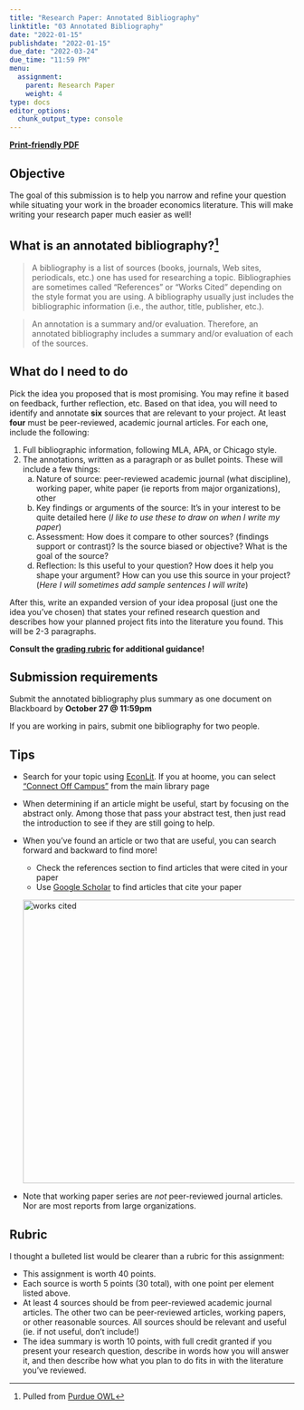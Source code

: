 ```yaml
---
title: "Research Paper: Annotated Bibliography"
linktitle: "03 Annotated Bibliography"
date: "2022-01-15"
publishdate: "2022-01-15"
due_date: "2022-03-24"
due_time: "11:59 PM"
menu:
  assignment:
    parent: Research Paper
    weight: 4
type: docs
editor_options: 
  chunk_output_type: console
---
```


**[Print-friendly PDF](../printfriendly/RP-03-annotated.pdf)**

## Objective {#objective .unnumbered}

The goal of this submission is to help you narrow and refine your question while situating your work in the broader economics literature. This will make writing your research paper much easier as well! 


## What is an annotated bibliography?[^1] {#whatis .unnumbered} 

[^1]: Pulled from [Purdue OWL](https://owl.purdue.edu/owl/general_writing/common_writing_assignments/annotated_bibliographies/index.html)

> A bibliography is a list of sources (books, journals, Web sites, periodicals, etc.) one has used for researching a topic. Bibliographies are sometimes called "References" or "Works Cited" depending on the style format you are using. A bibliography usually just includes the bibliographic information (i.e., the author, title, publisher, etc.).

> An annotation is a summary and/or evaluation. Therefore, an annotated bibliography includes a summary and/or evaluation of each of the sources. 

## What do I need to do {#mission .unnumbered} 

Pick the idea you proposed that is most promising. You may refine it based on feedback, further reflection, etc. Based on that idea, you will need to identify and annotate **six** sources that are relevant to your project. At least **four** must be peer-reviewed, academic journal articles. For each one, include the following: 

1. Full bibliographic information, following MLA, APA, or Chicago style. 
2. The annotations, written as a paragraph or as bullet points. These will include a few things: 
    a. Nature of source: peer-reviewed academic journal (what discipline), working paper, white paper (ie reports from major organizations), other 
    b. Key findings or arguments of the source: It's in your interest to be quite detailed here (*I like to use these to draw on when I write my paper*)
    c. Assessment: How does it compare to other sources? (findings support or contrast)? Is the source biased or objective? What is the goal of the source?
    d. Reflection: Is this useful to your question? How does it help you shape your argument? How can you use this source in your project? (*Here I will sometimes add sample sentences I will write*)


After this, write an expanded version of your idea proposal (just one the idea you've chosen) that states your refined research question and describes how your planned project fits into the literature you found. This will be 2-3 paragraphs. 


**Consult the [grading rubric](#rubric) for additional guidance!**

## Submission requirements {#submission-requirements .unnumbered}

Submit the annotated bibliography plus summary as one document on Blackboard by **October 27 @ 11:59pm**

If you are working in pairs, submit one bibliography for two people. 

## Tips {#tips .unnumbered}

- Search for your topic using [EconLit](http://library.uvm.edu/research/research_databases). If you at hoome, you can select ["Connect Off Campus"](http://library.uvm.edu/) from the main library page

- When determining if an article might be useful, start by focusing on the abstract only. Among those that pass your abstract test, then just read the introduction to see if they are still going to help. 

- When you've found an article or two that are useful, you can search forward and backward to find more! 
  - Check the references section to find articles that were cited in your paper 
  - Use [Google Scholar](https://scholar.google.com/) to find articles that cite your paper
  
  <img src="../materials/scholar_cited.png" width=500 alt="works cited">
  

- Note that working paper series are *not* peer-reviewed journal articles. Nor are most reports from large organizations.

## Rubric {#rubric .unnumbered}

I thought a bulleted list would be clearer than a rubric for this assignment: 

- This assignment is worth 40 points. 
- Each source is worth 5 points (30 total), with one point per element listed above.
- At least 4 sources should be from peer-reviewed academic journal articles. The other two can be peer-reviewed articles, working papers, or other reasonable sources. All sources should be relevant and useful (ie. if not useful, don't include!)
- The idea summary is worth 10 points, with full credit granted if you present your research question, describe in words how you will answer it, and then describe how what you plan to do fits in with the literature you've reviewed. 

